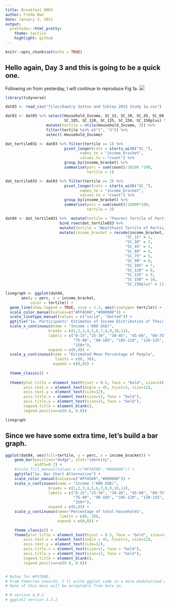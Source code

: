 ```yaml
---
title: Breakfast_0003
author: Freda Wan
date: January 3, 2021
output:
  prettydoc::html_pretty:
    theme: tactile
    highlight: github
---
```


```r
knitr::opts_chunk$set(echo = TRUE)
```

## Hello again, Day 3 and this is going to be a quick one. ## 

Following on from yesterday, I will continue to reproduce Fig 1a. 
![](files/Large_image_Fig1.jpeg)

```r
library(tidyverse)

dat03 <- read_csv("files/Dawtry Sutton and Sibley 2015 Study 1a.csv") 

dat03 <- dat03 %>% select(Household_Income, SC_15, SC_30, SC_45, SC_60, SC_75, SC_90, 
                          SC_105, SC_120, SC_135, SC_150, SC_150plus) %>%
                  mutate(tertile = ntile(Household_Income, 3)) %>%
                  filter(tertile %in% c("1", "3")) %>% 
                  select(-Household_Income)

dat_tertile031 <- dat03 %>% filter(tertile == 1) %>%
                          pivot_longer(cols = starts_with("SC_"), 
                                 names_to = "income_bracket", 
                                 values_to = "count") %>%
                          group_by(income_bracket) %>%
                          summarise(perc = sum(count)/10100 *100, 
                                    tertile = 1)

dat_tertile033 <- dat03 %>% filter(tertile == 3) %>%
                          pivot_longer(cols = starts_with("SC_"), 
                                 names_to = "income_bracket", 
                                 values_to = "count") %>%
                          group_by(income_bracket) %>%
                          summarise(perc = sum(count)/10000*100, 
                                    tertile = 3)

dat04 <- dat_tertile031 %>%  mutate(tertile = "Poorest Tertile of Participants") %>%
                        bind_rows(dat_tertile033 %>%
                        mutate(tertile = "Wealthiest Tertile of Participants")) %>%
                        mutate(income_bracket = recode(income_bracket,
                                                     "SC_15" = 1, 
                                                     "SC_30" = 2, 
                                                     "SC_45" = 3, 
                                                     "SC_60" = 4, 
                                                     "SC_75" = 5, 
                                                     "SC_90" = 6, 
                                                     "SC_105" = 7, 
                                                     "SC_120" = 8, 
                                                     "SC_135" = 9, 
                                                     "SC_150" = 10, 
                                                     "SC_150plus" = 11))

linegraph <- ggplot(dat04, 
       aes(y = perc, x = income_bracket, 
           color = tertile)) + 
  geom_line(show.legend = TRUE, size = 1.2, aes(linetype= tertile)) +
  scale_color_manual(values=c("#FFA500","#008080")) +
  scale_linetype_manual(values = c("solid", "dotted")) +
  ggtitle("1a. Participants' Estimates of Income Distribution of Their Social Circles") +
  scale_x_continuous(name = "Income ('000 USD)",
                   breaks = c(1,2,3,4,5,6,7,8,9,10,11),
                   labels = c("0-15","15-30", "30-45", "45-60", "60-75", 
                              "75-90", "90-105", "105-120", "120-135", "135-150", 
                              "150+"), 
                   expand = c(0,0)) +
  scale_y_continuous(name = "Estimated Mean Percentage of People", 
                      limits = c(0, 30), 
                     expand = c(0,0)) +
  
  theme_classic() +
  
  theme(plot.title = element_text(hjust = 0.5, face = "bold", size=14), 
        axis.text.x = element_text(angle = 45, hjust=1, size=12),
        axis.text.y = element_text(size=12), 
        axis.title.x = element_text(size=13, face = "bold"), 
        axis.title.y = element_text(size=13, face = "bold"), 
        legend.title = element_blank(), 
        legend.position=c(0.8, 0.8))

linegraph

```

## Since we have some extra time, let's build a bar graph. ##

```r
ggplot(dat04, aes(fill=tertile, y = perc, x = income_bracket)) + 
    geom_bar(position="dodge", stat="identity", 
             width=0.7) + 
    #scale_fill_manual(values = c("#FFA500","#008080")) +
    ggtitle("1a. Bar Chart Alternative") +
    scale_color_manual(values=c("#FFA500","#008080")) +
    scale_x_continuous(name = "Income ('000 USD)",
                   breaks = c(1,2,3,4,5,6,7,8,9,10,11),
                   labels = c("0-15","15-30", "30-45", "45-60", "60-75", 
                              "75-90", "90-105", "105-120", "120-135", "135-150", 
                              "150+"), 
                   expand = c(0,0)) +
    scale_y_continuous(name="Percentage of total households", 
                        limits = c(0, 30), 
                       expand = c(0,0)) +

    theme_classic() +
    theme(plot.title = element_text(hjust = 0.5, face = "bold", size=14), 
        axis.text.x = element_text(angle = 45, hjust=1, size=12),
        axis.text.y = element_text(size=12), 
        axis.title.x = element_text(size=13, face = "bold"), 
        axis.title.y = element_text(size=13, face = "bold"), 
        legend.title = element_blank(), 
        legend.position=c(0.8, 0.8))


# Notes for #FUTURE: 
# From tomorrow onwards, I'll write ggplot code in a more modularized way. 
# None of this mess will be acceptable from here on. 

# R version 4.0.3
# ggplot2 version 3.3.2

```